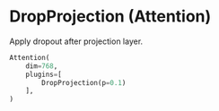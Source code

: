 
# DropProjection (Attention)

Apply dropout after projection layer.

```python copy
Attention(
    dim=768,
    plugins=[
        DropProjection(p=0.1)
    ],
)
```
